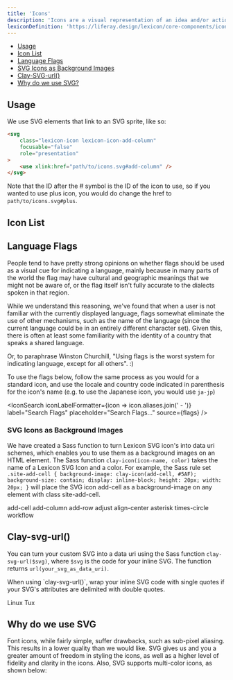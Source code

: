 ```yaml
---
title: 'Icons'
description: 'Icons are a visual representation of an idea and/or action.'
lexiconDefinition: 'https://liferay.design/lexicon/core-components/icons/'
---
```



<div class="nav-toc-absolute">
<div class="nav-toc">

-   [Usage](#usage)
-   [Icon List](#icon-list)
-   [Language Flags](#language-flags)
-   [SVG Icons as Background Images](#svg-icons-as-background-images)
-   [Clay-SVG-url()](<#clay-svg-url()>)
-   [Why do we use SVG?](#why-do-we-use-svg)

</div>
</div>

## Usage

We use SVG elements that link to an SVG sprite, like so:

```html
<svg
	class="lexicon-icon lexicon-icon-add-column"
	focusable="false"
	role="presentation"
>
	<use xlink:href="path/to/icons.svg#add-column" />
</svg>
```

Note that the ID after the # symbol is the ID of the icon to use, so if you wanted to use plus icon, you would do change the href to `path/to/icons.svg#plus`.

## Icon List

<IconSearch source={icons} />

## Language Flags

People tend to have pretty strong opinions on whether flags should be used as a visual cue for indicating a language, mainly because in many parts of the world the flag may have cultural and geographic meanings that we might not be aware of, or the flag itself isn't fully accurate to the dialects spoken in that region.

While we understand this reasoning, we've found that when a user is not familiar with the currently displayed language, flags somewhat eliminate the use of other mechanisms, such as the name of the language (since the current language could be in an entirely different character set). Given this, there is often at least some familiarity with the identity of a country that speaks a shared language.

Or, to paraphrase Winston Churchill, "Using flags is the worst system for indicating language, except for all others". :)

To use the flags below, follow the same process as you would for a standard icon, and use the locale and country code indicated in parenthesis for the icon's name (e.g. to use the Japanese icon, you would use `ja-jp`)

<IconSearch
	iconLabelFormatter={icon => icon.aliases.join(' - ')}
	label="Search Flags"
	placeholder="Search Flags..."
	source={flags}
/>

### SVG Icons as Background Images

We have created a Sass function to turn Lexicon SVG icon's into data uri schemes, which enables you to use them as a background images on an HTML element. The Sass function `clay-icon(icon-name, color)` takes the name of a Lexicon SVG Icon and a color. For example, the Sass rule set `.site-add-cell { background-image: clay-icon(add-cell, #5AF); background-size: contain; display: inline-block; height: 20px; width: 20px; }` will place the SVG icon add-cell as a background-image on any element with class site-add-cell.

<span class="clay-site-add-cell clay-site-svg-bg">add-cell</span>
<span class="clay-site-add-column clay-site-svg-bg">add-column</span>
<span class="clay-site-add-row clay-site-svg-bg">add-row</span>
<span class="clay-site-adjust clay-site-svg-bg">adjust</span>
<span class="clay-site-align-center clay-site-svg-bg">align-center</span>
<span class="clay-site-asterisk clay-site-svg-bg">asterisk</span>
<span class="clay-site-svg-bg clay-site-times-circle">times-circle</span>
<span class="clay-site-svg-bg clay-site-workflow">workflow</span>

## Clay-svg-url()

You can turn your custom SVG into a data uri using the Sass function `clay-svg-url($svg)`, where `$svg` is the code for your inline SVG. The function returns `url(your_svg_as_data_uri)`.

<div class="alert alert-info">
	When using `clay-svg-url()`, wrap your inline SVG code with single quotes if
	your SVG's attributes are delimited with double quotes.
</div>

<span class="clay-site-linux-tux clay-site-svg-bg">Linux Tux</span>

## Why do we use SVG

<p id="lexicon-icon-explanation">
	Font icons, while fairly simple, suffer drawbacks, such as sub-pixel
	aliasing. This results in a lower quality than we would like. SVG gives us
	and you a greater amount of freedom in styling the icons, as well as a
	higher level of fidelity and clarity in the icons. Also, SVG supports
	multi-color icons, as shown below:
</p>

<div class="lexicon-icon-examples">
	<svg class="lexicon-icon lexicon-icon-asterisk">
		<use href="/images/icons/icons.svg#asterisk" />
	</svg>
	<svg class="lexicon-icon lexicon-icon-logout">
		<use href="/images/icons/icons.svg#logout" />
	</svg>
	<svg class="lexicon-icon lexicon-icon-exclamation-full">
		<use href="/images/icons/icons.svg#exclamation-full" />
	</svg>
</div>
